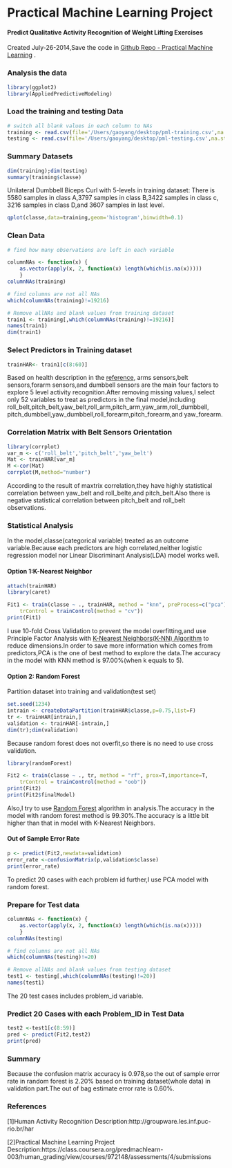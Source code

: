 # Practical Machine Learning Project 
#### Predict Qualitative Activity Recognition of Weight Lifting Exercises
Created July-26-2014,Save the code in <a href="https://github.com/ryanyoung2014/practical-machine-learning/blob/master/MachineLearningHAR.Rmd">Github Repo - Practical Machine Learning</a> .

### Analysis the data

```r
library(ggplot2)
library(AppliedPredictiveModeling)

```

### Load the training and testing Data
```r
# switch all blank values in each column to NAs
training <- read.csv(file='/Users/gaoyang/desktop/pml-training.csv',na.string=c("","NA"))
testing <- read.csv(file='/Users/gaoyang/desktop/pml-testing.csv',na.string=c("","NA"))
```

### Summary Datasets 

```r
dim(training);dim(testing)
summary(training$classe)

```
Unilateral Dumbbell Biceps Curl with 5-levels in  training dataset:
There is 5580 samples in class A,3797 samples in class B,3422 samples in class c,
3216 samples in class D,and 3607 samples in last level.

```r
qplot(classe,data=training,geom='histogram',binwidth=0.1)

```

### Clean Data 
```r
# find how many observations are left in each variable

columnNAs <- function(x) {
    as.vector(apply(x, 2, function(x) length(which(is.na(x)))))
    }
columnNAs(training)

# find columns are not all NAs
which(columnNAs(training)!=19216)

# Remove allNAs and blank values from training dataset
train1 <- training[,which(columnNAs(training)!=19216)]
names(train1)
dim(train1)

```

###   Select Predictors in Training dataset
```r

trainHAR<- train1[c(8:60)]

```
Based on health description in the <a href="http://groupware.les.inf.puc-rio.br/har">reference</a>,
arms sensors,belt sensors,forarm sensors,and dumbbell sensors are the main four factors to explore 5 
level activity recognition.After removing missing values,I select only 52 variables to treat as predictors 
in the final model,including roll_belt,pitch_belt,yaw_belt,roll_arm,pitch_arm,yaw_arm,roll_dumbbell,
pitch_dumbbell,yaw_dumbbell,roll_forearm,pitch_forearm,and yaw_forearm.

### Correlation Matrix with Belt Sensors Orientation
```r
library(corrplot)
var_m <- c('roll_belt','pitch_belt','yaw_belt')
Mat <- trainHAR[var_m]
M <-cor(Mat)
corrplot(M,method="number")

```
According to the result of maxtrix correlation,they have highly statistical correlation
between yaw_belt and roll_belte,and pitch_belt.Also there is negative statistical
correlation between pitch_belt and roll_belt observations.

### Statistical Analysis

In the model,classe(categorical variable) treated as an outcome variable.Because each predictors are 
high correlated,neither logistic regression model nor Linear Discriminant Analysis(LDA) model works well.

#### Option 1:K-Nearest Neighbor
```r

attach(trainHAR)
library(caret)

Fit1 <- train(classe ~ ., trainHAR, method = "knn", preProcess=c("pca"), 
    trControl = trainControl(method = "cv"))
print(Fit1)
```

I use 10-fold Cross Validation to prevent the model overfitting,and use Principle Factor Analysis 
with <a href="http://en.wikipedia.org/wiki/K-nearest_neighbors_algorithm">K-Nearest Neighbors(K-NN) Algorithm</a> 
to reduce dimensions.In order to save more information which comes from predictors,PCA is the one of best method 
to explore the data.The accuracy in the model with KNN method is 97.00%(when k equals to 5).

#### Option 2: Random Forest

Partition dataset into training and validation(test set)
```r
set.seed(1234)
intrain <- createDataPartition(trainHAR$classe,p=0.75,list=F)
tr <- trainHAR[intrain,]
validation <- trainHAR[-intrain,]
dim(tr);dim(validation)

```

Because random forest does not overfit,so there is no need to use cross validation.
```r
library(randomForest)

Fit2 <- train(classe ~ ., tr, method = "rf", prox=T,importance=T, 
    trControl = trainControl(method = "oob"))
print(Fit2)
print(Fit2$finalModel)

```

Also,I try to use <a href="http://en.wikipedia.org/wiki/Random_forest">Random Forest</a> 
algorithm in analysis.The accuracy in the model with random forest method is 99.30%.The 
accuracy is a little bit higher than that in model with K-Nearest Neighbors.

#### Out of Sample Error Rate
```r
p <- predict(Fit2,newdata=validation)
error_rate <-confusionMatrix(p,validation$classe)
print(error_rate)

```

To predict 20 cases with each problem id further,I use PCA model with random forest.


### Prepare for Test data
```r
columnNAs <- function(x) {
    as.vector(apply(x, 2, function(x) length(which(is.na(x)))))
    }
columnNAs(testing)

# find columns are not all NAs
which(columnNAs(testing)!=20)

# Remove allNAs and blank values from testing dataset
test1 <- testing[,which(columnNAs(testing)!=20)]
names(test1)

```
The 20 test cases includes problem_id variable.

### Predict 20 Cases with each Problem_ID in Test Data
```r
test2 <-test1[c(8:59)]
pred <- predict(Fit2,test2)
print(pred)

```
### Summary
Because the confusion matrix accuracy is 0.978,so the out of sample error rate in random forest 
is 2.20% based on training dataset(whole data) in validation part.The out of bag estimate error rate is 0.60%.

### References

[1]Human Activity Recognition Description:http://groupware.les.inf.puc-rio.br/har

[2]Practical Machine Learning Project Description:https://class.coursera.org/predmachlearn-003/human_grading/view/courses/972148/assessments/4/submissions
